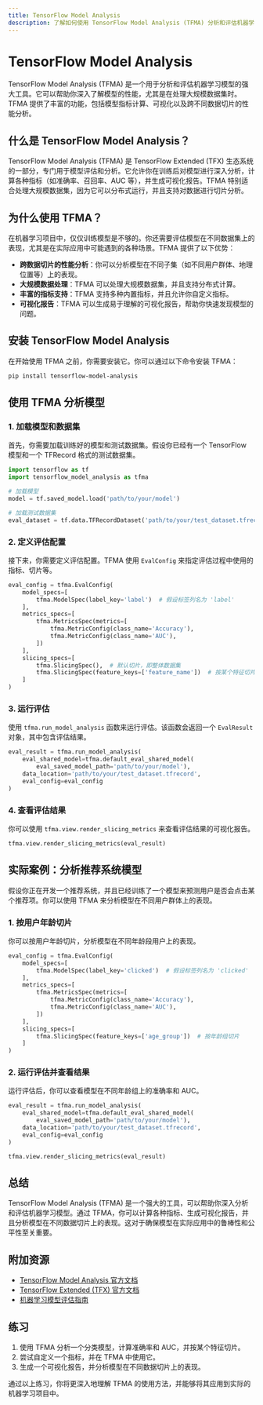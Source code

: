 ```yaml
---
title: TensorFlow Model Analysis
description: 了解如何使用 TensorFlow Model Analysis (TFMA) 分析和评估机器学习模型，适合初学者。
---
```


# TensorFlow Model Analysis

TensorFlow Model Analysis (TFMA) 是一个用于分析和评估机器学习模型的强大工具。它可以帮助你深入了解模型的性能，尤其是在处理大规模数据集时。TFMA 提供了丰富的功能，包括模型指标计算、可视化以及跨不同数据切片的性能分析。

## 什么是 TensorFlow Model Analysis？

TensorFlow Model Analysis (TFMA) 是 TensorFlow Extended (TFX) 生态系统的一部分，专门用于模型评估和分析。它允许你在训练后对模型进行深入分析，计算各种指标（如准确率、召回率、AUC 等），并生成可视化报告。TFMA 特别适合处理大规模数据集，因为它可以分布式运行，并且支持对数据进行切片分析。

## 为什么使用 TFMA？

在机器学习项目中，仅仅训练模型是不够的。你还需要评估模型在不同数据集上的表现，尤其是在实际应用中可能遇到的各种场景。TFMA 提供了以下优势：

- **跨数据切片的性能分析**：你可以分析模型在不同子集（如不同用户群体、地理位置等）上的表现。
- **大规模数据处理**：TFMA 可以处理大规模数据集，并且支持分布式计算。
- **丰富的指标支持**：TFMA 支持多种内置指标，并且允许你自定义指标。
- **可视化报告**：TFMA 可以生成易于理解的可视化报告，帮助你快速发现模型的问题。

## 安装 TensorFlow Model Analysis

在开始使用 TFMA 之前，你需要安装它。你可以通过以下命令安装 TFMA：

```bash
pip install tensorflow-model-analysis
```

## 使用 TFMA 分析模型

### 1. 加载模型和数据集

首先，你需要加载训练好的模型和测试数据集。假设你已经有一个 TensorFlow 模型和一个 TFRecord 格式的测试数据集。

```python
import tensorflow as tf
import tensorflow_model_analysis as tfma

# 加载模型
model = tf.saved_model.load('path/to/your/model')

# 加载测试数据集
eval_dataset = tf.data.TFRecordDataset('path/to/your/test_dataset.tfrecord')
```

### 2. 定义评估配置

接下来，你需要定义评估配置。TFMA 使用 `EvalConfig` 来指定评估过程中使用的指标、切片等。

```python
eval_config = tfma.EvalConfig(
    model_specs=[
        tfma.ModelSpec(label_key='label')  # 假设标签列名为 'label'
    ],
    metrics_specs=[
        tfma.MetricsSpec(metrics=[
            tfma.MetricConfig(class_name='Accuracy'),
            tfma.MetricConfig(class_name='AUC'),
        ])
    ],
    slicing_specs=[
        tfma.SlicingSpec(),  # 默认切片，即整体数据集
        tfma.SlicingSpec(feature_keys=['feature_name'])  # 按某个特征切片
    ]
)
```

### 3. 运行评估

使用 `tfma.run_model_analysis` 函数来运行评估。该函数会返回一个 `EvalResult` 对象，其中包含评估结果。

```python
eval_result = tfma.run_model_analysis(
    eval_shared_model=tfma.default_eval_shared_model(
        eval_saved_model_path='path/to/your/model'),
    data_location='path/to/your/test_dataset.tfrecord',
    eval_config=eval_config
)
```

### 4. 查看评估结果

你可以使用 `tfma.view.render_slicing_metrics` 来查看评估结果的可视化报告。

```python
tfma.view.render_slicing_metrics(eval_result)
```

## 实际案例：分析推荐系统模型

假设你正在开发一个推荐系统，并且已经训练了一个模型来预测用户是否会点击某个推荐项。你可以使用 TFMA 来分析模型在不同用户群体上的表现。

### 1. 按用户年龄切片

你可以按用户年龄切片，分析模型在不同年龄段用户上的表现。

```python
eval_config = tfma.EvalConfig(
    model_specs=[
        tfma.ModelSpec(label_key='clicked')  # 假设标签列名为 'clicked'
    ],
    metrics_specs=[
        tfma.MetricsSpec(metrics=[
            tfma.MetricConfig(class_name='Accuracy'),
            tfma.MetricConfig(class_name='AUC'),
        ])
    ],
    slicing_specs=[
        tfma.SlicingSpec(feature_keys=['age_group'])  # 按年龄组切片
    ]
)
```

### 2. 运行评估并查看结果

运行评估后，你可以查看模型在不同年龄组上的准确率和 AUC。

```python
eval_result = tfma.run_model_analysis(
    eval_shared_model=tfma.default_eval_shared_model(
        eval_saved_model_path='path/to/your/model'),
    data_location='path/to/your/test_dataset.tfrecord',
    eval_config=eval_config
)

tfma.view.render_slicing_metrics(eval_result)
```

## 总结

TensorFlow Model Analysis (TFMA) 是一个强大的工具，可以帮助你深入分析和评估机器学习模型。通过 TFMA，你可以计算各种指标、生成可视化报告，并且分析模型在不同数据切片上的表现。这对于确保模型在实际应用中的鲁棒性和公平性至关重要。

## 附加资源

- [TensorFlow Model Analysis 官方文档](https://www.tensorflow.org/tfx/model_analysis/get_started)
- [TensorFlow Extended (TFX) 官方文档](https://www.tensorflow.org/tfx)
- [机器学习模型评估指南](https://developers.google.com/machine-learning/guides/rules-of-ml)

## 练习

1. 使用 TFMA 分析一个分类模型，计算准确率和 AUC，并按某个特征切片。
2. 尝试自定义一个指标，并在 TFMA 中使用它。
3. 生成一个可视化报告，并分析模型在不同数据切片上的表现。

通过以上练习，你将更深入地理解 TFMA 的使用方法，并能够将其应用到实际的机器学习项目中。